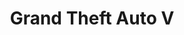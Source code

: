 ---
title: 'Grand Theft Auto V'
coverImage: 'https://shared.fastly.steamstatic.com/store_item_assets/steam/apps/271590/header.jpg'
publishDate: '2015-04-14'
tags: ['开放世界', '动作']
screenshots: [
  "https://shared.fastly.steamstatic.com/store_item_assets/steam/apps/271590/ss_32aa18ab3175e3002217862dd5917646d298ab6b.jpg",
  "https://shared.fastly.steamstatic.com/store_item_assets/steam/apps/271590/ss_2744f112fa060320d191a50e8b3a92441a648a56.jpg"
]
video: "https://video.fastly.steamstatic.com/store_trailers/257036530/movie480_vp9.webm"
comments: [
  {
    user: '小黑盒-盒娘后援会',
    avatar: 'https://avatars.akamai.steamstatic.com/179a4a4f43196ba7fa34262b5e1fc39cfb6e7757_full.jpg',
    common: '人的认知，总是随着见识的增加而持续变化。小时候，GTA 是一款犯罪模拟器；长大了，它成了现实的照妖镜；当年华不再时，它又将成为一份珍贵回忆。 不同于 GTA 4 的阴冷风格，GTA 5 把舞台搬到了明媚的阳光下。三男一狗组团闯荡洛圣都，Rockstar game 以好莱坞喜剧的形式，揭露了美国社会光鲜靓丽背景后的种种黑暗，腐败官僚、帮派冲突、种族歧视... 所以，到底是谁还在买 GTA 5？'
  },
  {
    user: '中国鉴赏家同好会',
    avatar: 'https://avatars.cloudflare.steamstatic.com/21b475cabb6083a2f76380f87233a543fab2d1a6_full.jpg',
    common: '一直被模仿，从未被超越” 送给GTAV的单人模式。 不俗的画面和优化。用心的细节设计。还有三个性格迥异的主角，一切的设定让游戏变得乐趣无穷，你永远不会在Los Santos中感到无聊。 当年等待PC版的过程是漫长的，但是当很多人打开游戏，看到R星的logo时，发现很多时候，等待都是值得的。'
  }
]
downloads:
  - source: "Byruthub"
    sourceIcon: "https://t0.gstatic.cn/faviconV2?client=SOCIAL&type=FAVICON&fallback_opts=TYPE,SIZE,URL&url=https://byruthub.org&size=20"
    links:
      - type: "磁力链接"
        url: "https://byrutgame.org/index.php?do=download&id=129861"
  - source: "Fitgirl-Repacks"
    sourceIcon: "https://t0.gstatic.cn/faviconV2?client=SOCIAL&type=FAVICON&fallback_opts=TYPE,SIZE,URL&url=https://fitgirl-repacks.site&size=20"
    links:
      - type: "磁力链接"
        url: "magnet:?xt=urn:btih:61806BEBF64F31F4ED9FBDC0D963CD62214CF7CB&dn=Grand+Theft+Auto+V+%28v1.0.3095%2F1.68+%2B+NVE+Platinum+Modpack+%2B+Bonus+OSTs%2C+MULTi13%29+%5BFitGirl+Repack%2C+Selective+Download+-+from+49.2+GB%5D&tr=udp%3A%2F%2Fopentor.net%3A6969&tr=udp%3A%2F%2Fopentracker.i2p.rocks%3A6969%2Fannounce&tr=http%3A%2F%2Ftracker.gbitt.info%3A80%2Fannounce&tr=http%3A%2F%2Ftracker.ccp.ovh%3A6969%2Fannounce&tr=udp%3A%2F%2Ftracker.ccp.ovh%3A6969%2Fannounce&tr=udp%3A%2F%2Ftracker.torrent.eu.org%3A451%2Fannounce&tr=udp%3A%2F%2Ftracker.torrent.eu.org%3A451%2Fannounce&tr=udp%3A%2F%2Ftracker.openbittorrent.com%3A6969%2Fannounce&tr=udp%3A%2F%2Ftracker.openbittorrent.com%3A80%2Fannounce&tr=udp%3A%2F%2Fexodus.desync.com%3A6969%2Fannounce&tr=udp%3A%2F%2Ftracker.theoks.net%3A6969%2Fannounce&tr=https%3A%2F%2Ftracker.tamersunion.org%3A443%2Fannounce&tr=http%3A%2F%2Fopen.acgnxtracker.com%3A80%2Fannounce&tr=http%3A%2F%2Fopen.acgtracker.com%3A1096%2Fannounce&tr=udp%3A%2F%2Ftracker.opentrackr.org%3A1337%2Fannounce&tr=http%3A%2F%2Ftracker.openbittorrent.com%3A80%2Fannounce&tr=udp%3A%2F%2Fopentracker.i2p.rocks%3A6969%2Fannounce&tr=udp%3A%2F%2Ftracker.internetwarriors.net%3A1337%2Fannounce&tr=udp%3A%2F%2Ftracker.leechers-paradise.org%3A6969%2Fannounce&tr=udp%3A%2F%2Fcoppersurfer.tk%3A6969%2Fannounce&tr=udp%3A%2F%2Ftracker.zer0day.to%3A1337%2Fannounce"
  - source: "Switch520"
    sourceIcon: "https://t0.gstatic.cn/faviconV2?client=SOCIAL&type=FAVICON&fallback_opts=TYPE,SIZE,URL&url=https://www.gamer520.com&size=20"
    links:
      - type: "百度网盘"
        url: "https://pan.baidu.com/s/1kqr29B-CkKTg5TcOLj0S2A"
        password: "33h2"
  - source: "小妖怪分享"
    sourceIcon: "https://t0.gstatic.cn/faviconV2?client=SOCIAL&type=FAVICON&fallback_opts=TYPE,SIZE,URL&url=https://www.xyg688.com&size=20"
    links:
      - type: "Pixeldrain"
        url: "https://pixeldrain.com/u/mUdrWDui"
      - type: "磁力链接"
        url: "magnet:?xt=urn:btih:e8ff8484cd32ebc26353fedaf7d9698508a3a0e8&dn=GrandTheftAutoV.Rockstar-Ripnemos&tr=udpopentor.net6969&tr=httpbt.piratbit.club000e774ea4982285d0fec717fcac8958announce&tr=httpretracker.localannounce&tr=httptracker.grepler.com6969announce&tr=udptracker.dler.com6969announce&tr=httph4.trakx.nibba.trade80announce&tr=udpopen.stealth.si80announce&tr=udptracker.bitsearch.to1337announce&tr=udpexodus.desync.com6969announce"
  - source: "KOYSO"
    sourceIcon: "https://t0.gstatic.cn/faviconV2?client=SOCIAL&type=FAVICON&fallback_opts=TYPE,SIZE,URL&url=https://koyso.com&size=20"
    links:
      - type: "下载链接"
        url: "https://koyso.com/download/98"
---